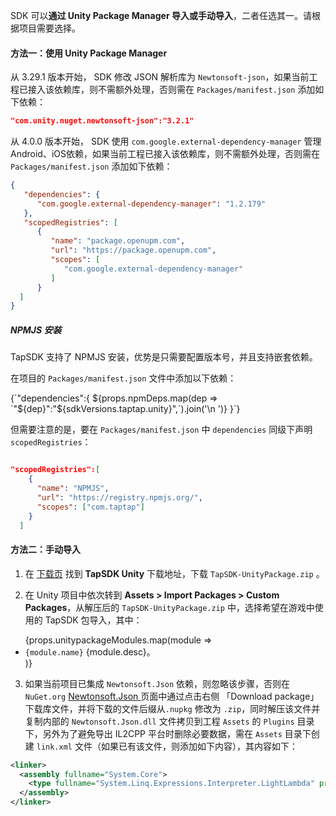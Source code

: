 
SDK 可以**通过 Unity Package Manager 导入或手动导入**，二者任选其一。请根据项目需要选择。

#### 方法一：使用 Unity Package Manager
从 3.29.1 版本开始， SDK 修改 JSON 解析库为 `Newtonsoft-json`，如果当前工程已接入该依赖库，则不需额外处理，否则需在 `Packages/manifest.json` 添加如下依赖：

```json
"com.unity.nuget.newtonsoft-json":"3.2.1"
```

从 4.0.0 版本开始， SDK 使用 `com.google.external-dependency-manager`
管理Android、iOS依赖，如果当前工程已接入该依赖库，则不需额外处理，否则需在 `Packages/manifest.json` 添加如下依赖：

```json
{
   "dependencies": {
      "com.google.external-dependency-manager": "1.2.179"
   },
   "scopedRegistries": [
      {
         "name": "package.openupm.com",
         "url": "https://package.openupm.com",
         "scopes": [
            "com.google.external-dependency-manager"
         ]
      }
  ]
}
```

##### NPMJS 安装

TapSDK 支持了 NPMJS 安装，优势是只需要配置版本号，并且支持嵌套依赖。


在项目的 `Packages/manifest.json` 文件中添加以下依赖：


<CodeBlock language="json">
  {`"dependencies":{
    ${props.npmDeps.map(dep => `"${dep}":"${sdkVersions.taptap.unity}",`).join('\n    ')}
    }`}
</CodeBlock>


但需要注意的是，要在 `Packages/manifest.json` 中 `dependencies` 同级下声明 `scopedRegistries`：


```json

"scopedRegistries":[
    {
      "name": "NPMJS",
      "url": "https://registry.npmjs.org/",
      "scopes": ["com.taptap"]
    }
  ]

```


[//]: # (##### GitHub 安装)

[//]: # ()
[//]: # ()
[//]: # (在项目的 `Packages/manifest.json` 文件中添加以下依赖：)

[//]: # ()
[//]: # ()
[//]: # (<CodeBlock className="json">)

[//]: # ()
[//]: # (  {`"dependencies":{)

[//]: # ()
[//]: # (    ${props.githubDeps.map&#40;dep => `"${dep.package}":"${dep.url}",`&#41;.join&#40;'\n    '&#41;} )

[//]: # ()
[//]: # (    }`})

[//]: # ()
[//]: # (</CodeBlock>)

[//]: # ()
[//]: # ()
[//]: # (在 Unity 顶部菜单中选择 **Window > Package Manager** 可查看已经安装在项目中的包。)

#### 方法二：手动导入

1. 在 [下载页](/tap-download) 找到 **TapSDK Unity** 下载地址，下载 `TapSDK-UnityPackage.zip` 。

2. 在 Unity 项目中依次转到 **Assets > Import Packages > Custom Packages**，从解压后的 `TapSDK-UnityPackage.zip` 中，选择希望在游戏中使用的 TapSDK 包导入，其中：

  <ul>
    {props.unitypackageModules.map(module => <li><code>{module.name}</code> {module.desc}。</li>)}
  </ul>

3. 如果当前项目已集成 `Newtonsoft.Json` 依赖，则忽略该步骤，否则在 `NuGet.org` [ Newtonsoft.Json ](https://www.nuget.org/packages/Newtonsoft.Json) 页面中通过点击右侧 「Download package」 下载库文件，并将下载的文件后缀从`.nupkg` 修改为 `.zip`，同时解压该文件并复制内部的 `Newtonsoft.Json.dll` 文件拷贝到工程 `Assets` 的 `Plugins` 目录下，另外为了避免导出 IL2CPP 平台时删除必要数据，需在 `Assets` 目录下创建 `link.xml` 文件（如果已有该文件，则添加如下内容），其内容如下：

```xml
<linker>
  <assembly fullname="System.Core">
    <type fullname="System.Linq.Expressions.Interpreter.LightLambda" preserve="all" />
  </assembly>
</linker>

```